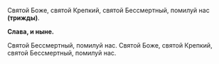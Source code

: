 Святой Боже, святой Крепкий, святой Бессмерт­ный, помилуй нас **(трижды)**.

**Слава, и ныне.**

Святой Бессмертный, помилуй нас. Святой Боже, святой Крепкий, святой Бес­смерт­ный, помилуй нас.
